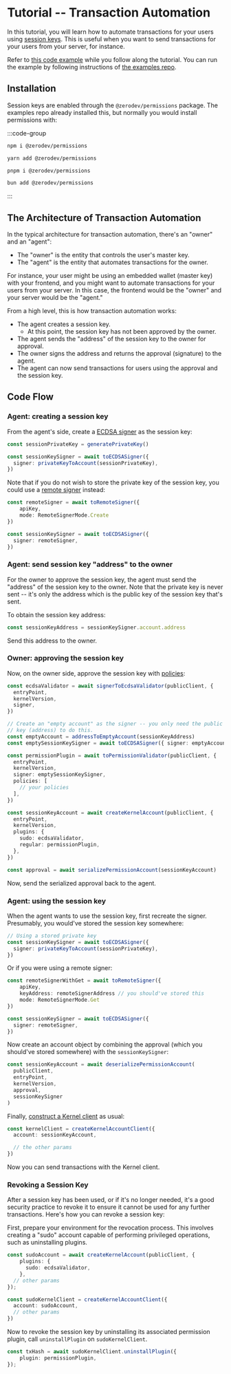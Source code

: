 # Tutorial -- Transaction Automation

In this tutorial, you will learn how to automate transactions for your users using [session keys](/sdk/permissions/intro).  This is useful when you want to send transactions for your users from your server, for instance.

Refer to [this code example](https://github.com/zerodevapp/zerodev-examples/blob/main/session-keys/transaction-automation.ts) while you follow along the tutorial.  You can run the example by following instructions of [the examples repo](https://github.com/zerodevapp/zerodev-examples).

## Installation

Session keys are enabled through the `@zerodev/permissions` package.  The examples repo already installed this, but normally you would install permissions with:

:::code-group

```bash [npm]
npm i @zerodev/permissions
```

```bash [yarn]
yarn add @zerodev/permissions
```

```bash [pnpm]
pnpm i @zerodev/permissions
```

```bash [bun]
bun add @zerodev/permissions
```

:::

## The Architecture of Transaction Automation

In the typical architecture for transaction automation, there's an "owner" and an "agent":

- The "owner" is the entity that controls the user's master key.
- The "agent" is the entity that automates transactions for the owner.

For instance, your user might be using an embedded wallet (master key) with your frontend, and you might want to automate transactions for your users from your server.  In this case, the frontend would be the "owner" and your server would be the "agent."

From a high level, this is how transaction automation works:

- The agent creates a session key.
  - At this point, the session key has not been approved by the owner.
- The agent sends the "address" of the session key to the owner for approval.
- The owner signs the address and returns the approval (signature) to the agent.
- The agent can now send transactions for users using the approval and the session key.

## Code Flow

### Agent: creating a session key

From the agent's side, create a [ECDSA signer](/sdk/permissions/signers/ecdsa) as the session key:

```ts
const sessionPrivateKey = generatePrivateKey()

const sessionKeySigner = await toECDSASigner({
  signer: privateKeyToAccount(sessionPrivateKey),
})
```

Note that if you do not wish to store the private key of the session key, you could use a [remote signer](https://docs.zerodev.app/sdk/advanced/key-storage) instead:

```ts
const remoteSigner = await toRemoteSigner({
    apiKey,
    mode: RemoteSignerMode.Create
})

const sessionKeySigner = await toECDSASigner({
  signer: remoteSigner,
})
```

### Agent: send session key "address" to the owner

For the owner to approve the session key, the agent must send the "address" of the session key to the owner.  Note that the private key is never sent -- it's only the address which is the public key of the session key that's sent.

To obtain the session key address:

```ts
const sessionKeyAddress = sessionKeySigner.account.address
```

Send this address to the owner.

### Owner: approving the session key

Now, on the owner side, approve the session key with [policies](/sdk/permissions/intro#policies):

```ts
const ecdsaValidator = await signerToEcdsaValidator(publicClient, {
  entryPoint,
  kernelVersion,
  signer,
})

// Create an "empty account" as the signer -- you only need the public
// key (address) to do this.
const emptyAccount = addressToEmptyAccount(sessionKeyAddress)
const emptySessionKeySigner = await toECDSASigner({ signer: emptyAccount })

const permissionPlugin = await toPermissionValidator(publicClient, {
  entryPoint,
  kernelVersion,
  signer: emptySessionKeySigner,
  policies: [
    // your policies
  ],
})

const sessionKeyAccount = await createKernelAccount(publicClient, {
  entryPoint,
  kernelVersion,
  plugins: {
    sudo: ecdsaValidator,
    regular: permissionPlugin,
  },
})

const approval = await serializePermissionAccount(sessionKeyAccount)
```

Now, send the serialized approval back to the agent.

### Agent: using the session key

When the agent wants to use the session key, first recreate the signer.  Presumably, you would've stored the session key somewhere:

```ts
// Using a stored private key
const sessionKeySigner = await toECDSASigner({
  signer: privateKeyToAccount(sessionPrivateKey),
})
```

Or if you were using a remote signer:

```ts
const remoteSignerWithGet = await toRemoteSigner({
    apiKey,
    keyAddress: remoteSignerAddress // you should've stored this
    mode: RemoteSignerMode.Get
})

const sessionKeySigner = await toECDSASigner({
  signer: remoteSigner,
})
```

Now create an account object by combining the approval (which you should've stored somewhere) with the `sessionKeySigner`:

```ts
const sessionKeyAccount = await deserializePermissionAccount(
  publicClient,
  entryPoint,
  kernelVersion,
  approval,
  sessionKeySigner
)
```

Finally, [construct a Kernel client](https://docs.zerodev.app/sdk/core-api/create-account#create-an-account-client) as usual:

```ts
const kernelClient = createKernelAccountClient({
  account: sessionKeyAccount,

  // the other params
})
```

Now you can send transactions with the Kernel client.

### Revoking a Session Key

After a session key has been used, or if it's no longer needed, it's a good security practice to revoke it to ensure it cannot be used for any further transactions. Here's how you can revoke a session key:

First, prepare your environment for the revocation process. This involves creating a "sudo" account capable of performing privileged operations, such as uninstalling plugins.

```ts
const sudoAccount = await createKernelAccount(publicClient, {
    plugins: {
      sudo: ecdsaValidator,
    },
  // other params
});

const sudoKernelClient = createKernelAccountClient({
  account: sudoAccount,
  // other params
})
```

Now to revoke the session key by uninstalling its associated permission plugin, call `uninstallPlugin` on `sudoKernelClient`. 

```ts
const txHash = await sudoKernelClient.uninstallPlugin({
    plugin: permissionPlugin,
});
```